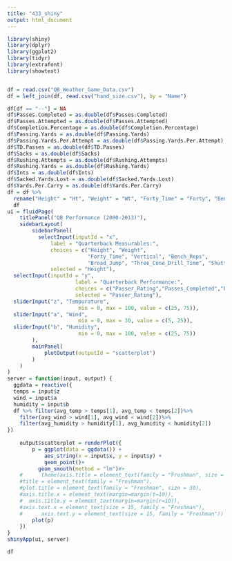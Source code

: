 ---
title: "433_shiny"
output: html_document
---

```{r}
library(shiny)
library(dplyr)
library(ggplot2)
library(tidyr)
library(extrafont)
library(showtext)


df = read.csv("QB_Weather_Game_Data.csv")
df = left_join(df, read.csv("hand_size.csv"), by = "Name")

df[df == "--"] = NA
df$Passes.Completed = as.double(df$Passes.Completed)
df$Passes.Attempted = as.double(df$Passes.Attempted)
df$Completion.Percentage = as.double(df$Completion.Percentage)
df$Passing.Yards = as.double(df$Passing.Yards)
df$Passing.Yards.Per.Attempt = as.double(df$Passing.Yards.Per.Attempt)
df$TD.Passes = as.double(df$TD.Passes)
df$Sacks = as.double(df$Sacks)
df$Rushing.Attempts = as.double(df$Rushing.Attempts)
df$Rushing.Yards = as.double(df$Rushing.Yards)
df$Ints = as.double(df$Ints)
df$Sacked.Yards.Lost = as.double(df$Sacked.Yards.Lost)
df$Yards.Per.Carry = as.double(df$Yards.Per.Carry)
df = df %>%
  rename("Height" = "Ht", "Weight" = "Wt", "Forty_Time" = "Forty", "Bench_Reps" = "BenchReps", "Broad_Jump" = "BroadJump", "Three_Cone_Drill_Time" = "Cone", "Shuttle_Drill_Time" = "Shuttle", "Passer_Rating" = "Passer.Rating", "Passes_Completed" = "Passes.Completed", "Passes_Attempted" = "Passes.Attempted", "Completion_Percentage" = "Completion.Percentage", "Passing_Yards" = "Passing.Yards", "Passing_Yards_Per_Attempt" = "Passing.Yards.Per.Attempt", "Touchdown_Passes" = "TD.Passes", "Interceptions" = "Ints", "Rushing_Attempts" = "Rushing.Attempts", "Sacked_Yards_Lost" = "Sacked.Yards.Lost", "Yards_Per_Carry" = "Yards.Per.Carry")
  df
ui = fluidPage(
    titlePanel("QB Performance (2000-2013)"),
    sidebarLayout(
        sidebarPanel(
          selectInput(inputId = "x", 
              label = "Quarterback Measurables:", 
              choices = c("Height", "Weight", 
                          "Forty_Time", "Vertical", "Bench_Reps", 
                          "Broad_Jump", "Three_Cone_Drill_Time", "Shuttle_Drill_Time", "Round", "Pick", "Hand_Size.x"),
              selected = "Height"),
  selectInput(inputId = "y",
                      label = "Quarterback Performance:",
                      choices = c("Passer_Rating","Passes_Completed","Passes_Attempted","Completion_Percentage","Passing_Yards","Passing_Yards_Per_Attempt","TD_Passes","Interceptions","Sacks", "Rushing_Attempts", "Sacked_Yards_Lost", "Yards_Per_Carry"),
                      selected = "Passer_Rating"),
  sliderInput("z", "Tempurature",
                       min = 0, max = 100, value = c(25, 75)),
  sliderInput("a", "Wind",
                       min = 0, max = 30, value = c(5, 25)),
  sliderInput("b", "Humidity",
                       min = 0, max = 100, value = c(25, 75))
        ),
        mainPanel(
            plotOutput(outputId = "scatterplot")
        )
    )
)
server = function(input, output) {
  ggdata = reactive({
  temps = input$z
  wind = input$a
  humidity = input$b
  df %>% filter(avg_temp > temps[1], avg_temp < temps[2])%>%
    filter(avg_wind > wind[1], avg_wind < wind[2])%>%
    filter(avg_humidity > humidity[1], avg_humidity < humidity[2])
})
  
    output$scatterplot = renderPlot({
        p = ggplot(data = ggdata()) +
            aes_string(x = input$x, y = input$y) +
            geom_point()+
          geom_smooth(method = "lm")#+
    #      theme(axis.title = element_text(family = "Freshman", size = 20),
    #title = element_text(family = "Freshman"),
    #plot.title = element_text(family = "Freshman", size = 30),
    #axis.title.x = element_text(margin=margin(t=10)),
    #  axis.title.y = element_text(margin=margin(r=10)),
    #axis.text.x = element_text(size = 15, family = "Freshman"),
    #      axis.text.y = element_text(size = 15, family = "Freshman"))
        plot(p)
    })
}
shinyApp(ui, server)

df
```
